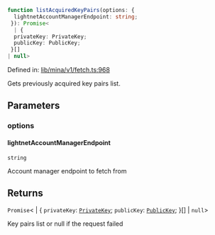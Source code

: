 ```ts
function listAcquiredKeyPairs(options: {
  lightnetAccountManagerEndpoint: string;
 }): Promise<
  | {
  privateKey: PrivateKey;
  publicKey: PublicKey;
 }[]
| null>
```

Defined in: [lib/mina/v1/fetch.ts:968](https://github.com/o1-labs/o1js/blob/df1ff77af12d7cbbed4a6167f02815fad4f0dceb/src/lib/mina/v1/fetch.ts#L968)

Gets previously acquired key pairs list.

## Parameters

### options

#### lightnetAccountManagerEndpoint

`string`

Account manager endpoint to fetch from

## Returns

`Promise`\<
  \| \{
  `privateKey`: [`PrivateKey`](../../../classes/PrivateKey.mdx);
  `publicKey`: [`PublicKey`](../../../classes/PublicKey.mdx);
 \}[]
  \| `null`\>

Key pairs list or null if the request failed

